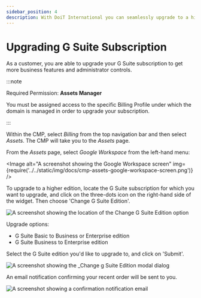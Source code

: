 ```yaml
---
sidebar_position: 4
description: With DoiT International you can seamlessly upgrade to a higher tier G Suite or Workspace subscription.
---
```


# Upgrading G Suite Subscription

As a customer, you are able to upgrade your G Suite subscription to get more business features and administrator controls.

:::note

Required Permission: **Assets Manager**

You must be assigned access to the specific Billing Profile under which the domain is managed in order to upgrade your subscription.

:::

Within the CMP, select _Billing_ from the top navigation bar and then select _Assets_. The CMP will take you to the _Assets_ page.

From the _Assets_ page, select _Google Workspace_ from the left-hand menu:


<Image
  alt="A screenshot showing the Google Workspace screen"
  img={require('../../static/img/docs/cmp-assets-google-workspace-screen.png')}
/>

To upgrade to a higher edition, locate the G Suite subscription for which you want to upgrade, and click on the three-dots icon on the right-hand side of the widget. Then choose 'Change G Suite Edition'.

![A screenshot showing the location of the Change G Suite Edition option](../../static/img/docs/cmp-change-g-suite-edition.png)

Upgrade options:

- G Suite Basic to Business or Enterprise edition
- G Suite Business to Enterprise edition

Select the G Suite edition you'd like to upgrade to, and click on 'Submit'.

![A screenshot showing the _Change g Suite Edition modal dialog](../../static/img/docs/cmp-g-suite-business.png)

An email notification confirming your recent order will be sent to you.

![A screenshot showing a confirmation notification email](../../static/img/docs/email-upgrade-g-suite.png)
